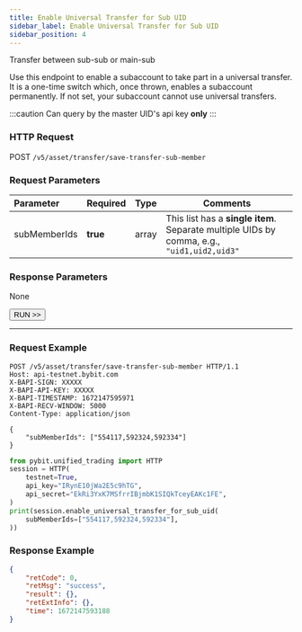 ```yaml
---
title: Enable Universal Transfer for Sub UID
sidebar_label: Enable Universal Transfer for Sub UID
sidebar_position: 4
---
```


Transfer between sub-sub or main-sub

Use this endpoint to enable a subaccount to take part in a universal transfer. It is a one-time switch which, once thrown, enables a subaccount permanently. If not set, your subaccount cannot use universal transfers.

:::caution
Can query by the master UID's api key **only**
:::

### HTTP Request
POST `/v5/asset/transfer/save-transfer-sub-member`

### Request Parameters
| Parameter | Required | Type | Comments|
|:----- |:-------|:-----|------ |
|subMemberIds |**true** |array | This list has a <b>single item</b>. Separate multiple UIDs by comma, e.g., ``"uid1,uid2,uid3"``|

### Response Parameters
None

<a href="/api-explorer/v5/asset/enable-unitransfer-subuid"><Button>RUN >></Button></a>

---

### Request Example

<Tabs groupId="programming-languages">
<TabItem value="http" label="HTTP">

```http
POST /v5/asset/transfer/save-transfer-sub-member HTTP/1.1
Host: api-testnet.bybit.com
X-BAPI-SIGN: XXXXX
X-BAPI-API-KEY: XXXXX
X-BAPI-TIMESTAMP: 1672147595971
X-BAPI-RECV-WINDOW: 5000
Content-Type: application/json

{
    "subMemberIds": ["554117,592324,592334"]
}
```

</TabItem>
<TabItem value="python" label="Python">

```python
from pybit.unified_trading import HTTP
session = HTTP(
    testnet=True,
    api_key="IRynE10jWa2E5c9hTG",
    api_secret="EkRi3YxK7MSfrrIBjmbK1SIQkTceyEAKc1FE",
)
print(session.enable_universal_transfer_for_sub_uid(
    subMemberIds=["554117,592324,592334"],
))
```

</TabItem>
</Tabs>

### Response Example

```json
{
    "retCode": 0,
    "retMsg": "success",
    "result": {},
    "retExtInfo": {},
    "time": 1672147593188
}
```
